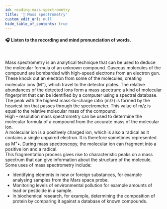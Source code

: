 ```yaml
---
id: reading-mass-spectrometry
title: '📝 Mass spectrometry'
custom_edit_url: null
hide_table_of_contents: true
---
```



#### 🎧️ Listen to the recording and mind pronunciation of words.

<ReactPlayer
  url='/media/514.d9e21093.mp3'
  width='100ww'
  height='40px'
  controls={true}
/>

<br />

Mass spectrometry is an analytical technique that can be used to deduce the molecular formula of an unknown compound. Gaseous molecules of the compound are bombarded with high-speed electrons from an electron gun. These knock out an electron from some of the molecules, creating molecular ions (M<sup>+</sup>), which travel to the detector plates.
The relative abundances of the detected ions form a mass spectrum: a kind of molecular fingerprint that can be identified by a computer using a spectral database. The peak with the highest mass-to-charge ratio (m/z) is formed by the heaviest ion that passes through the spectrometer. This value of m/z is equal to the relative molecular mass of the compound.  
High – resolution mass spectrometry can be used to determine the molecular formula of a compound from the accurate mass of the molecular ion.  
A molecular ion is a positively charged ion, which is also a radical as it contains a single unpaired electron. It is therefore sometimes represented as M<sup>+</sup>•. During mass spectroscopy, the molecular ion can fragment into a positive ion and a radical.  
This fragmentation process gives rise to characteristic peaks on a mass spectrum that can give information about the structure of the molecule.  
Some uses of mass spectrometry include:

- Identifying elements in new or foreign substances, for example analysing samples from the Mars space probe.
- Monitoring levels of environmental pollution for example amounts of lead or pesticide in a sample.
- In biochemical research, for example, determining the composition of protein by comparing it against a database of known compounds.
